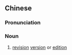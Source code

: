 {{also|修订本}}
==Chinese==
{{zh-forms|s=修订本|type=21}}

===Pronunciation===
{{zh-pron
|m=xiūdìngběn
|cat=n
}}

===Noun===
{{zh-noun}}

# [[revision]] [[version]] or [[edition]]